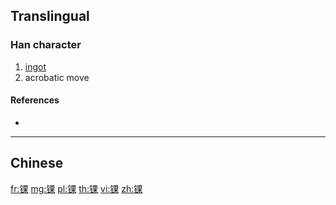 {{character info/new}}
{{also|錁}}
==Translingual==

===Han character===
{{Han char|rn=167|rad=钅|as=08|sn=13|four=|canj=CWD,OPWD,XCWD}}

# [[ingot]]
# acrobatic move

====References====
* {{Han ref|kx=1328.061|hdz=64218.120|uh=951E|ud=38174}}

----

==Chinese==
{{zh-see|錁}}

[[fr:锞]]
[[mg:锞]]
[[pl:锞]]
[[th:锞]]
[[vi:锞]]
[[zh:锞]]